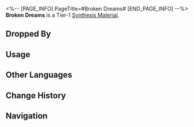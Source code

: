 <%-- [PAGE_INFO]
PageTitle=#Broken Dreams#
[END_PAGE_INFO] --%>
{{Item Infobox
|id          = 180011
|image       = Item Broken Dreams.png
|type        = Synthesis Material
|invCategory = Other Materials
|rarity      = 1
|effect      = 
|description = Tier 1 Synthesis Material
|source1     = [[The Reverie Hotel: Memory Zone Meme "Allseer" or other enemies]]
|source2     = [[Penacony: Destructible Objects]]
|source3     = [[Assignment]] rewards
|source4     = [[Calyx (Golden)]]
}}
{{Description|Shards like this can be found everywhere throughout Penacony.<br />They once belonged to broken hearts.<br /><br />''"In the realm of black dreams I sleep, where distinctions of right or wrong are buried deep."''}}
'''Broken Dreams''' is a Tier-1 [[Synthesis Material]].

==Dropped By==
{{Dropped By}}

==Usage==
{{Craft Usage}}

==Other Languages==
{{Other Languages
|en   = Broken Dreams
|zhs  = 碎梦
|zht  = 碎夢
|ja   = 砕けた夢
|ko   = 꿈의 파편
|es   = Sueños rotos
|fr   = Rêves brisés
|ru   = Разбитые мечты
|th   = ความฝันที่แตกสลาย
|vi   = Giấc Mơ Tan Vỡ
|de   = Zerbrochene Träume
|id   = Broken Dreams
|pt   = Sonhos Quebrados
}}

==Change History==
{{Change History|2.0}}

==Navigation==
{{Synthesis Material Navbox}}